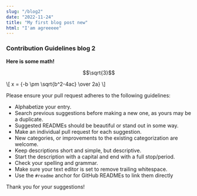 ```yaml
---
slug: "/blog2"
date: "2022-11-24"
title: "My first blog post new"
html: "I'am agreeeee"
---
```


<h3>Contribution Guidelines blog 2</h3>

**Here is some math!**

```math
\sqrt{3}
```

\\[ x = {-b \pm \sqrt{b^2-4ac} \over 2a} \\]

Please ensure your pull request adheres to the following guidelines:

- Alphabetize your entry.
- Search previous suggestions before making a new one, as yours may be a duplicate.
- Suggested READMEs should be beautiful or stand out in some way.
- Make an individual pull request for each suggestion.
- New categories, or improvements to the existing categorization are welcome.
- Keep descriptions short and simple, but descriptive.
- Start the description with a capital and end with a full stop/period.
- Check your spelling and grammar.
- Make sure your text editor is set to remove trailing whitespace.
- Use the `#readme` anchor for GitHub READMEs to link them directly

Thank you for your suggestions!
